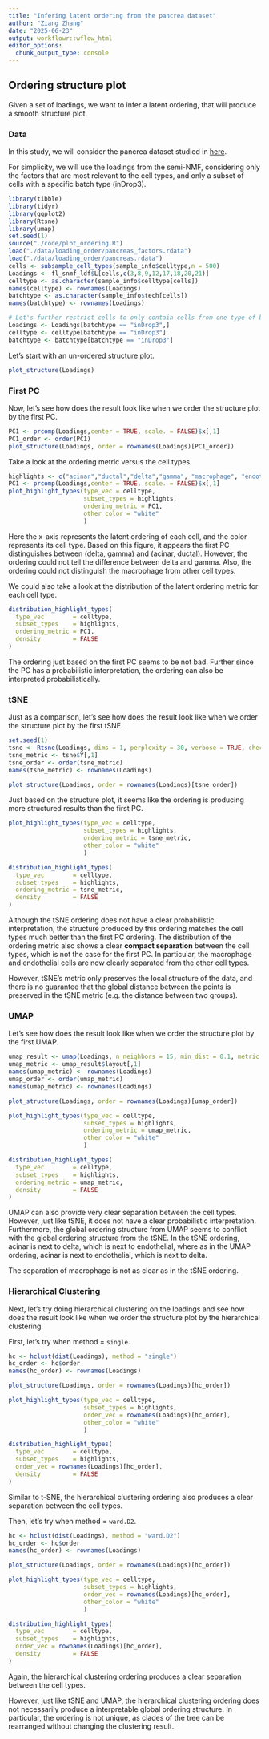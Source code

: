 ```yaml
---
title: "Infering latent ordering from the pancrea dataset"
author: "Ziang Zhang"
date: "2025-06-23"
output: workflowr::wflow_html
editor_options:
  chunk_output_type: console
---
```


## Ordering structure plot

Given a set of loadings, we want to infer a latent ordering, that will produce a smooth structure plot.


### Data

In this study, we will consider the pancrea dataset studied in [here](https://stephenslab.github.io/single-cell-jamboree/pancreas_factors.html).

For simplicity, we will use the loadings from the semi-NMF, considering only the factors that are most relevant to the cell types, and only a subset of cells with a specific batch type (inDrop3).

```r
library(tibble)
library(tidyr)
library(ggplot2)
library(Rtsne)
library(umap)
set.seed(1)
source("./code/plot_ordering.R")
load("./data/loading_order/pancreas_factors.rdata")
load("./data/loading_order/pancreas.rdata")
cells <- subsample_cell_types(sample_info$celltype,n = 500)
Loadings <- fl_snmf_ldf$L[cells,c(3,8,9,12,17,18,20,21)]
celltype <- as.character(sample_info$celltype[cells])
names(celltype) <- rownames(Loadings)
batchtype <- as.character(sample_info$tech[cells])
names(batchtype) <- rownames(Loadings)
```

```r
# Let's further restrict cells to only contain cells from one type of batch
Loadings <- Loadings[batchtype == "inDrop3",]
celltype <- celltype[batchtype == "inDrop3"]
batchtype <- batchtype[batchtype == "inDrop3"]
```


Let's start with an un-ordered structure plot.

```r
plot_structure(Loadings)
```


### First PC

Now, let's see how does the result look like when we order the structure plot by the first PC.

```r
PC1 <- prcomp(Loadings,center = TRUE, scale. = FALSE)$x[,1]
PC1_order <- order(PC1)
plot_structure(Loadings, order = rownames(Loadings)[PC1_order])
```

Take a look at the ordering metric versus the cell types.

```r
highlights <- c("acinar","ductal","delta","gamma", "macrophage", "endothelial")
PC1 <- prcomp(Loadings,center = TRUE, scale. = FALSE)$x[,1]
plot_highlight_types(type_vec = celltype,
                     subset_types = highlights,
                     ordering_metric = PC1,
                     other_color = "white"
                     )
```

Here the x-axis represents the latent ordering of each cell, and the color represents its cell type.
Based on this figure, it appears the first PC distinguishes between (delta, gamma) and (acinar, ductal).
However, the ordering could not tell the difference between delta and gamma.
Also, the ordering could not distinguish the macrophage from other cell types.


We could also take a look at the distribution of the latent ordering metric for each cell type.

```r
distribution_highlight_types(
  type_vec        = celltype,
  subset_types    = highlights,
  ordering_metric = PC1,
  density         = FALSE
)
```

The ordering just based on the first PC seems to be not bad. 
Further since the PC has a probabilistic interpretation, the ordering can also be interpreted probabilistically.


### tSNE

Just as a comparison, let's see how does the result look like when we order the structure plot by the first tSNE.

```r
set.seed(1)
tsne <- Rtsne(Loadings, dims = 1, perplexity = 30, verbose = TRUE, check_duplicates = FALSE)
tsne_metric <- tsne$Y[,1]
tsne_order <- order(tsne_metric)
names(tsne_metric) <- rownames(Loadings)
```

```r
plot_structure(Loadings, order = rownames(Loadings)[tsne_order])
```

Just based on the structure plot, it seems like the ordering is producing more structured results than the first PC.

```r
plot_highlight_types(type_vec = celltype,
                     subset_types = highlights,
                     ordering_metric = tsne_metric,
                     other_color = "white"
                     )
```


```r
distribution_highlight_types(
  type_vec        = celltype,
  subset_types    = highlights,
  ordering_metric = tsne_metric,
  density         = FALSE
)
```


Although the tSNE ordering does not have a clear probabilistic interpretation, the structure produced by this ordering matches the cell types much better than the first PC ordering.
The distribution of the ordering metric also shows a clear **compact separation** between the cell types, which is not the case for the first PC.
In particular, the macrophage and endothelial cells are now clearly separated from the other cell types.

However, tSNE's metric only preserves the local structure of the data, and there is no guarantee that the global distance between the points is preserved in the tSNE metric (e.g. the distance between two groups).


### UMAP

Let's see how does the result look like when we order the structure plot by the first UMAP.

```r
umap_result <- umap(Loadings, n_neighbors = 15, min_dist = 0.1, metric = "euclidean")
umap_metric <- umap_result$layout[,1]
names(umap_metric) <- rownames(Loadings)
umap_order <- order(umap_metric)
names(umap_metric) <- rownames(Loadings)
```

```r
plot_structure(Loadings, order = rownames(Loadings)[umap_order])
```

```r
plot_highlight_types(type_vec = celltype,
                     subset_types = highlights,
                     ordering_metric = umap_metric,
                     other_color = "white"
                     )
```

```r
distribution_highlight_types(
  type_vec        = celltype,
  subset_types    = highlights,
  ordering_metric = umap_metric,
  density         = FALSE
)
```

UMAP can also provide very clear separation between the cell types. 
However, just like tSNE, it does not have a clear probabilistic interpretation.
Furthermore, the global ordering structure from UMAP seems to conflict with the global ordering structure from the tSNE.
In the tSNE ordering, acinar is next to delta, which is next to endothelial, where as in the UMAP ordering, acinar is next to endothelial, which is next to delta.

The separation of macrophage is not as clear as in the tSNE ordering.



### Hierarchical Clustering

Next, let's try doing hierarchical clustering on the loadings and see how does the result look like when we order the structure plot by the hierarchical clustering.

First, let's try when method = `single`.

```r
hc <- hclust(dist(Loadings), method = "single")
hc_order <- hc$order
names(hc_order) <- rownames(Loadings)
```

```r
plot_structure(Loadings, order = rownames(Loadings)[hc_order])
```

```r
plot_highlight_types(type_vec = celltype,
                     subset_types = highlights,
                     order_vec = rownames(Loadings)[hc_order],
                     other_color = "white"
                     )
```

```r
distribution_highlight_types(
  type_vec        = celltype,
  subset_types    = highlights,
  order_vec = rownames(Loadings)[hc_order],
  density         = FALSE
)
```

Similar to t-SNE, the hierarchical clustering ordering also produces a clear separation between the cell types.

Then, let's try when method = `ward.D2`.

```r
hc <- hclust(dist(Loadings), method = "ward.D2")
hc_order <- hc$order
names(hc_order) <- rownames(Loadings)
```

```r
plot_structure(Loadings, order = rownames(Loadings)[hc_order])
```

```r
plot_highlight_types(type_vec = celltype,
                     subset_types = highlights,
                     order_vec = rownames(Loadings)[hc_order],
                     other_color = "white"
                     )
```

```r
distribution_highlight_types(
  type_vec        = celltype,
  subset_types    = highlights,
  order_vec = rownames(Loadings)[hc_order],
  density         = FALSE
)
```

Again, the hierarchical clustering ordering produces a clear separation between the cell types.

However, just like tSNE and UMAP, the hierarchical clustering ordering does not necessarily produce a interpretable global ordering structure.
In particular, the ordering is not unique, as clades of the tree can be rearranged without changing the clustering result.



<!-- ## Ordering based on EM -->

<!-- Now, let's try to obtain the ordering based on the smooth-EM algorithm. -->


<!-- ### Traditional EM -->

<!-- First, we will see how the traditional EM algorithm performs on the loadings. -->

<!-- ```{r} -->
<!-- library(mclust) -->
<!-- fit_mclust <- Mclust(Loadings, G=100) -->
<!-- ``` -->

<!-- Let's assume observations in the same cluster are ordered next to each other. -->

<!-- ```{r} -->
<!-- loadings_order <- order(fit_mclust$classification) -->
<!-- ``` -->

<!-- ```{r} -->
<!-- plot_structure(Loadings, order = rownames(Loadings)[loadings_order]) -->
<!-- ``` -->

<!-- ```{r} -->
<!-- plot_highlight_types(type_vec = celltype, -->
<!--                      subset_types = highlights, -->
<!--                      order_vec = rownames(Loadings)[loadings_order], -->
<!--                      other_color = "white" -->
<!--                      ) -->
<!-- ``` -->

<!-- ```{r} -->
<!-- distribution_highlight_types( -->
<!--   type_vec        = celltype, -->
<!--   subset_types    = highlights, -->
<!--   order_vec = rownames(Loadings)[loadings_order], -->
<!--   density         = FALSE -->
<!-- ) -->
<!-- ``` -->

<!-- The same cell types tend to be grouped together, but the ordering does not make much sense.  -->
<!-- This is okay as we know in traditional EM, the index of the cluster is arbitrary. -->


<!-- ### Smooth-EM with linear prior -->


<!-- ```{r} -->
<!-- source("./code/linear_EM.R") -->
<!-- source("./code/general_EM.R") -->
<!-- source("./code/prior_precision.R") -->
<!-- result_linear <- EM_algorithm_linear( -->
<!--   data = Loadings, -->
<!--   K = 100, -->
<!--   betaprec = 0.001, -->
<!--   seed = 1, -->
<!--   max_iter = 50, -->
<!--   verbose = TRUE -->
<!-- ) -->
<!-- ``` -->

<!-- ```{r} -->
<!-- result_linear$clustering <- apply(result_linear$gamma, 1, which.max) -->
<!-- loadings_order <- order(result_linear$clustering) -->
<!-- plot_structure(Loadings, order = rownames(Loadings)[loadings_order]) -->
<!-- ``` -->

<!-- ```{r} -->
<!-- plot_highlight_types(type_vec = celltype, -->
<!--                      subset_types = highlights, -->
<!--                      order_vec = rownames(Loadings)[loadings_order], -->
<!--                      other_color = "white" -->
<!--                      ) -->
<!-- ``` -->


<!-- ### Smooth-EM with RW1 prior -->

<!-- ```{r} -->
<!-- Q_prior_RW1 <- make_random_walk_precision(K=100, d=ncol(Loadings), lambda = 5) -->
<!-- init_params <- make_default_init(Loadings, K=100) -->
<!-- result_RW1 <- EM_algorithm( -->
<!--   data = Loadings, -->
<!--   Q_prior = Q_prior_RW1, -->
<!--   init_params = init_params, -->
<!--   max_iter = 50, -->
<!--   modelName = "EII", -->
<!--   tol = 1e-5, -->
<!--   verbose = TRUE -->
<!-- ) -->
<!-- ``` -->

<!-- ```{r} -->
<!-- result_RW1$clustering <- apply(result_RW1$gamma, 1, which.max) -->
<!-- loadings_order <- order(result_RW1$clustering) -->
<!-- plot_structure(Loadings, order = rownames(Loadings)[loadings_order]) -->
<!-- ``` -->

<!-- ```{r} -->
<!-- plot_highlight_types(type_vec = celltype, -->
<!--                      subset_types = highlights, -->
<!--                      order_vec = rownames(Loadings)[loadings_order], -->
<!--                      other_color = "white" -->
<!--                      ) -->
<!-- ``` -->










